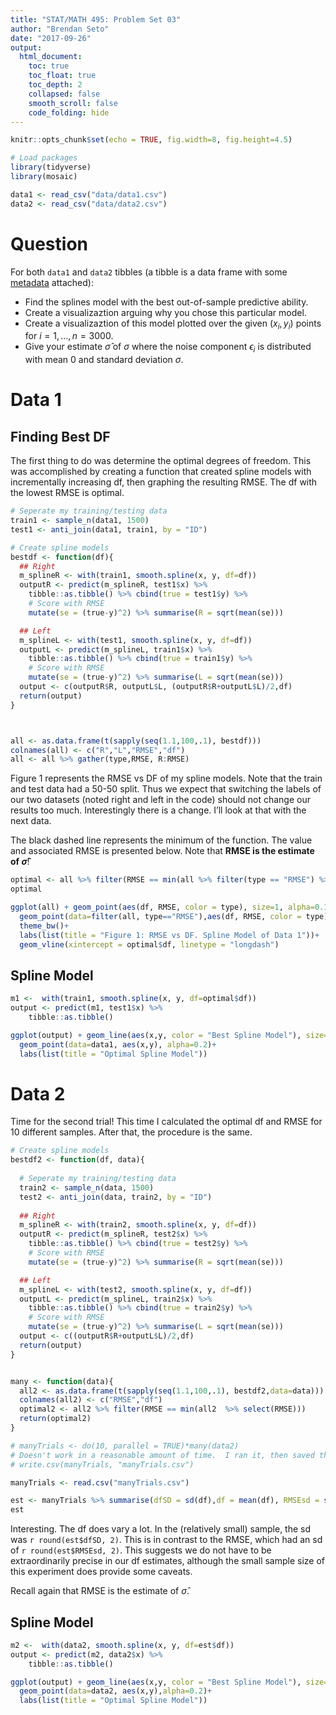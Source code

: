 ```yaml
---
title: "STAT/MATH 495: Problem Set 03"
author: "Brendan Seto"
date: "2017-09-26"
output:
  html_document:
    toc: true
    toc_float: true
    toc_depth: 2
    collapsed: false
    smooth_scroll: false
    code_folding: hide
---
```


```r
knitr::opts_chunk$set(echo = TRUE, fig.width=8, fig.height=4.5)

# Load packages
library(tidyverse)
library(mosaic)

data1 <- read_csv("data/data1.csv")
data2 <- read_csv("data/data2.csv")
```


# Question

For both `data1` and `data2` tibbles (a tibble is a data frame with some
[metadata](https://blog.rstudio.com/2016/03/24/tibble-1-0-0#tibbles-vs-data-frames) attached):

* Find the splines model with the best out-of-sample predictive ability.
* Create a visualizaztion arguing why you chose this particular model.
* Create a visualizaztion of this model plotted over the given $(x_i, y_i)$ points for $i=1,\ldots,n=3000$.
* Give your estimate $\widehat{\sigma}$ of $\sigma$ where the noise component $\epsilon_i$ is distributed with mean 0 and standard deviation $\sigma$.


# Data 1

## Finding Best DF
The first thing to do was determine the optimal degrees of freedom.  This was accomplished by creating a function that created spline models with incrementally increasing df, then graphing the resulting RMSE.  The df with the lowest RMSE is optimal.  


```r
# Seperate my training/testing data
train1 <- sample_n(data1, 1500)
test1 <- anti_join(data1, train1, by = "ID")

# Create spline models
bestdf <- function(df){
  ## Right
  m_splineR <- with(train1, smooth.spline(x, y, df=df))
  outputR <- predict(m_splineR, test1$x) %>% 
    tibble::as.tibble() %>% cbind(true = test1$y) %>% 
    # Score with RMSE
    mutate(se = (true-y)^2) %>% summarise(R = sqrt(mean(se)))

  ## Left
  m_splineL <- with(test1, smooth.spline(x, y, df=df))
  outputL <- predict(m_splineL, train1$x) %>% 
    tibble::as.tibble() %>% cbind(true = train1$y) %>% 
    # Score with RMSE
    mutate(se = (true-y)^2) %>% summarise(L = sqrt(mean(se)))
  output <- c(outputR$R, outputL$L, (outputR$R+outputL$L)/2,df)
  return(output)
}



all <- as.data.frame(t(sapply(seq(1.1,100,.1), bestdf)))
colnames(all) <- c("R","L","RMSE","df")
all <- all %>% gather(type,RMSE, R:RMSE)
```

Figure 1 represents the RMSE vs DF of my spline models.  Note that the train and test data had a 50-50 split.  Thus we expect that switching the labels of our two datasets (noted right and left in the code) should not change our results too much.  Interestingly there is a change.  I'll look at that with the next data.  

The black dashed line represents the minimum of the function.  The value and associated RMSE is presented below.  Note that **RMSE is the estimate of $\widehat{\sigma}$**!

```r
optimal <- all %>% filter(RMSE == min(all %>% filter(type == "RMSE") %>% select(RMSE)))
optimal
```

```r
ggplot(all) + geom_point(aes(df, RMSE, color = type), size=1, alpha=0.1) +
  geom_point(data=filter(all, type=="RMSE"),aes(df, RMSE, color = type), size=1) +
  theme_bw()+
  labs(list(title = "Figure 1: RMSE vs DF. Spline Model of Data 1"))+
  geom_vline(xintercept = optimal$df, linetype = "longdash")

```


## Spline Model

```r
m1 <-  with(train1, smooth.spline(x, y, df=optimal$df))
output <- predict(m1, test1$x) %>% 
    tibble::as.tibble()

ggplot(output) + geom_line(aes(x,y, color = "Best Spline Model"), size=2) + 
  geom_point(data=data1, aes(x,y), alpha=0.2)+
  labs(list(title = "Optimal Spline Model"))
```


# Data 2

Time for the second trial!  This time I calculated the optimal df and RMSE for 10 different samples.  After that, the procedure is the same.  

```r
# Create spline models
bestdf2 <- function(df, data){
  
  # Seperate my training/testing data
  train2 <- sample_n(data, 1500)
  test2 <- anti_join(data, train2, by = "ID")
  
  ## Right
  m_splineR <- with(train2, smooth.spline(x, y, df=df))
  outputR <- predict(m_splineR, test2$x) %>% 
    tibble::as.tibble() %>% cbind(true = test2$y) %>% 
    # Score with RMSE
    mutate(se = (true-y)^2) %>% summarise(R = sqrt(mean(se)))

  ## Left
  m_splineL <- with(test2, smooth.spline(x, y, df=df))
  outputL <- predict(m_splineL, train2$x) %>% 
    tibble::as.tibble() %>% cbind(true = train2$y) %>% 
    # Score with RMSE
    mutate(se = (true-y)^2) %>% summarise(L = sqrt(mean(se)))
  output <- c((outputR$R+outputL$L)/2,df)
  return(output)
}


many <- function(data){
  all2 <- as.data.frame(t(sapply(seq(1.1,100,.1), bestdf2,data=data)))
  colnames(all2) <- c("RMSE","df")
  optimal2 <- all2 %>% filter(RMSE == min(all2  %>% select(RMSE)))
  return(optimal2)
}

# manyTrials <- do(10, parallel = TRUE)*many(data2)
# Doesn't work in a reasonable amount of time.  I ran it, then saved the data.  Will just read in when kniting.  
# write.csv(manyTrials, "manyTrials.csv")

manyTrials <- read.csv("manyTrials.csv")

```

```r
est <- manyTrials %>% summarise(dfSD = sd(df),df = mean(df), RMSEsd = sd(RMSE),  RMSEM = mean(RMSE))
est
```

Interesting.  The df does vary a lot.  In the (relatively small) sample, the sd was `r round(est$dfSD, 2)`.  This is in contrast to the RMSE, which had an sd of `r round(est$RMSEsd, 2)`.  This suggests we do not have to be extraordinarily precise in our df estimates, although the small sample size of this experiment does provide some caveats.    

Recall again that RMSE is the estimate of $\widehat{\sigma}$.  

## Spline Model

```r
m2 <-  with(data2, smooth.spline(x, y, df=est$df))
output <- predict(m2, data2$x) %>% 
    tibble::as.tibble()

ggplot(output) + geom_line(aes(x,y, color = "Best Spline Model"), size=2) + 
  geom_point(data=data2, aes(x,y),alpha=0.2)+
  labs(list(title = "Optimal Spline Model"))
```